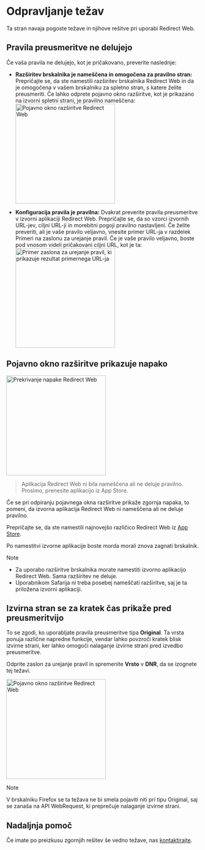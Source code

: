 
# Odpravljanje težav

Ta stran navaja pogoste težave in njihove rešitve pri uporabi Redirect Web.

<TOCInline toc={toc} />

## Pravila preusmeritve ne delujejo

Če vaša pravila ne delujejo, kot je pričakovano, preverite naslednje:

- **Razširitev brskalnika je nameščena in omogočena za pravilno stran:** Prepričajte se, da ste namestili razširitev brskalnika Redirect Web in da je omogočena v vašem brskalniku za spletno stran, s katere želite preusmeriti. Če lahko odprete pojavno okno razširitve, kot je prikazano na izvorni spletni strani, je pravilno nameščena:
    <Image src={ExtensionPopup} alt="Pojavno okno razširitve Redirect Web" width="260" hasShadow/>

- **Konfiguracija pravila je pravilna:** Dvakrat preverite pravila preusmeritve v izvorni aplikaciji Redirect Web. Prepričajte se, da so vzorci izvornih URL-jev, ciljni URL-ji in morebitni pogoji pravilno nastavljeni. Če želite preveriti, ali je vaše pravilo veljavno, vnesite primer URL-ja v razdelek Primeri na zaslonu za urejanje pravil. Če je vaše pravilo veljavno, boste pod vnosom videli pričakovani ciljni URL, kot je ta:
    <Image src={RuleEditExampleResult} alt="Primer zaslona za urejanje pravil, ki prikazuje rezultat primernega URL-ja" width="260" hasShadow/>

## Pojavno okno razširitve prikazuje napako

<Image src={ErrorOverlay} alt="Prekrivanje napake Redirect Web" width="260" hasShadow hasRoundedCorners/>

> Aplikacija Redirect Web ni bila nameščena ali ne deluje pravilno.
> Prosimo, prenesite aplikacijo iz App Store.

Če se pri odpiranju pojavnega okna razširitve prikaže zgornja napaka, to pomeni, da izvorna aplikacija Redirect Web ni nameščena ali ne deluje pravilno.

Prepričajte se, da ste namestili najnovejšo različico Redirect Web iz [App Store](https://apps.apple.com/app/id1571283503).

Po namestitvi izvorne aplikacije boste morda morali znova zagnati brskalnik.

> [!NOTE]
> * Za uporabo razširitve brskalnika morate namestiti izvorno aplikacijo Redirect Web. Sama razširitev ne deluje.
> * Uporabnikom Safarija ni treba posebej nameščati razširitve, saj je ta priložena izvorni aplikaciji.

## Izvirna stran se za kratek čas prikaže pred preusmeritvijo

To se zgodi, ko uporabljate pravila preusmeritve tipa **Original**. Ta vrsta ponuja različne napredne funkcije, vendar lahko povzroči kratek blisk izvirne strani, ker lahko omogoči nalaganje izvirne strani pred izvedbo preusmeritve.

Odprite zaslon za urejanje pravil in spremenite **Vrsto** v **DNR**, da se izognete tej težavi.

<Image src={EditRuleDnr} alt="Pojavno okno razširitve Redirect Web" height="260" hasShadow hasRoundedCorners/>

> [!NOTE]
> V brskalniku Firefox se ta težava ne bi smela pojaviti niti pri tipu Original, saj se zanaša na API WebRequest, ki preprečuje nalaganje izvirne strani.

## Nadaljnja pomoč

Če imate po preizkusu zgornjih rešitev še vedno težave, nas [kontaktirajte](./contact-us).